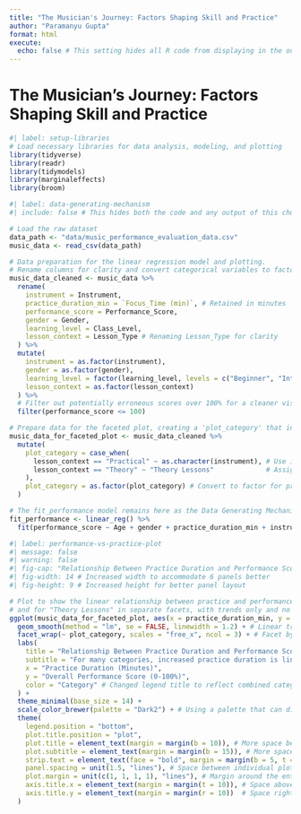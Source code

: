 ```yaml
---
title: "The Musician's Journey: Factors Shaping Skill and Practice"
author: "Paramanyu Gupta"
format: html
execute:
  echo: false # This setting hides all R code from displaying in the output by default
---
```


# The Musician's Journey: Factors Shaping Skill and Practice

```r
#| label: setup-libraries
# Load necessary libraries for data analysis, modeling, and plotting
library(tidyverse)
library(readr)
library(tidymodels)
library(marginaleffects)
library(broom)
```

```r
#| label: data-generating-mechanism
#| include: false # This hides both the code and any output of this chunk from the final document

# Load the raw dataset
data_path <- "data/music_performance_evaluation_data.csv"
music_data <- read_csv(data_path)

# Data preparation for the linear regression model and plotting.
# Rename columns for clarity and convert categorical variables to factors.
music_data_cleaned <- music_data %>%
  rename(
    instrument = Instrument,
    practice_duration_min = `Focus_Time (min)`, # Retained in minutes
    performance_score = Performance_Score,
    gender = Gender,
    learning_level = Class_Level,
    lesson_context = Lesson_Type # Renaming Lesson_Type for clarity
  ) %>%
  mutate(
    instrument = as.factor(instrument),
    gender = as.factor(gender),
    learning_level = factor(learning_level, levels = c("Beginner", "Intermediate", "Advanced"), ordered = TRUE),
    lesson_context = as.factor(lesson_context)
  ) %>%
  # Filter out potentially erroneous scores over 100% for a cleaner visualization
  filter(performance_score <= 100)

# Prepare data for the faceted plot, creating a 'plot_category' that includes instruments and Theory
music_data_for_faceted_plot <- music_data_cleaned %>%
  mutate(
    plot_category = case_when(
      lesson_context == "Practical" ~ as.character(instrument), # Use instrument name for practical lessons
      lesson_context == "Theory" ~ "Theory Lessons"             # Assign "Theory Lessons" for theory lessons
    ),
    plot_category = as.factor(plot_category) # Convert to factor for proper faceting and coloring
  )

# The fit_performance model remains here as the Data Generating Mechanism
fit_performance <- linear_reg() %>%
  fit(performance_score ~ Age + gender + practice_duration_min + instrument, data = music_data_cleaned)
```

```r
#| label: performance-vs-practice-plot
#| message: false
#| warning: false
#| fig-cap: "Relationship Between Practice Duration and Performance Score by Instrument and Theory Lessons"
#| fig-width: 14 # Increased width to accommodate 6 panels better
#| fig-height: 9 # Increased height for better panel layout

# Plot to show the linear relationship between practice and performance for each instrument
# and for "Theory Lessons" in separate facets, with trends only and no individual data points.
ggplot(music_data_for_faceted_plot, aes(x = practice_duration_min, y = performance_score, color = plot_category)) +
  geom_smooth(method = "lm", se = FALSE, linewidth = 1.2) + # Linear trend line without confidence interval, no dots
  facet_wrap(~ plot_category, scales = "free_x", ncol = 3) + # Facet by the new plot_category
  labs(
    title = "Relationship Between Practice Duration and Performance Score",
    subtitle = "For many categories, increased practice duration is linked to improved performance, emphasizing the value of dedicated training in musical skill development.",
    x = "Practice Duration (Minutes)",
    y = "Overall Performance Score (0-100%)",
    color = "Category" # Changed legend title to reflect combined categories
  ) +
  theme_minimal(base_size = 14) +
  scale_color_brewer(palette = "Dark2") + # Using a palette that can distinguish 6 categories well
  theme(
    legend.position = "bottom",
    plot.title.position = "plot",
    plot.title = element_text(margin = margin(b = 10)), # More space below main title
    plot.subtitle = element_text(margin = margin(b = 15)), # More space below subtitle
    strip.text = element_text(face = "bold", margin = margin(b = 5, t = 5)), # Space around facet titles
    panel.spacing = unit(1.5, "lines"), # Space between individual plot panels
    plot.margin = unit(c(1, 1, 1, 1), "lines"), # Margin around the entire plot area
    axis.title.x = element_text(margin = margin(t = 10)), # Space above x-axis title
    axis.title.y = element_text(margin = margin(r = 10))  # Space right of y-axis title
  )
```
